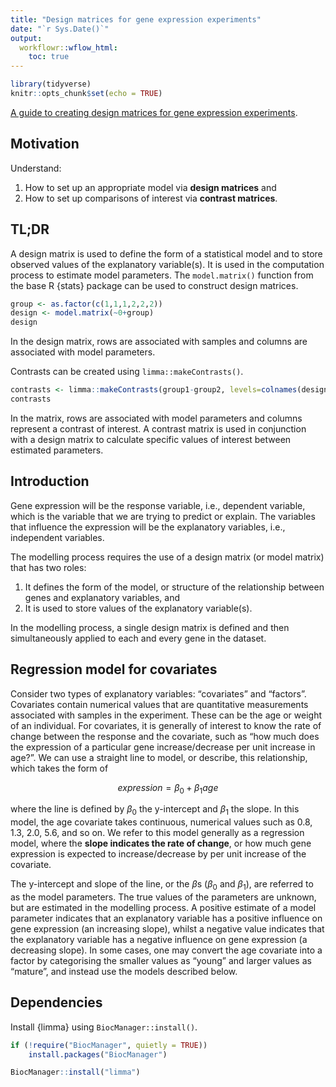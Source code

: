 ```yaml
---
title: "Design matrices for gene expression experiments"
date: "`r Sys.Date()`"
output:
  workflowr::wflow_html:
    toc: true
---
```


```r
library(tidyverse)
knitr::opts_chunk$set(echo = TRUE)
```

[A guide to creating design matrices for gene expression experiments](https://f1000research.com/articles/9-1444).

## Motivation

Understand:

1. How to set up an appropriate model via **design matrices** and
2. How to set up comparisons of interest via **contrast matrices**.

## TL;DR

A design matrix	is used to define the form of a statistical model and to store observed values of the explanatory variable(s). It is used in the computation process to estimate model parameters. The `model.matrix()` function from the base R {stats} package can be used to construct design matrices.

```r
group <- as.factor(c(1,1,1,2,2,2))
design <- model.matrix(~0+group)
design
```

In the design matrix, rows are associated with samples and columns are associated with model parameters.

Contrasts can be created using `limma::makeContrasts()`.

```r
contrasts <- limma::makeContrasts(group1-group2, levels=colnames(design)) 
contrasts
```

In the matrix, rows are associated with model parameters and columns represent a contrast of interest. A contrast matrix is used in conjunction with a design matrix to calculate specific values of interest between estimated parameters.

## Introduction

Gene expression will be the response variable, i.e., dependent variable, which is the variable that we are trying to predict or explain. The variables that influence the expression will be the explanatory variables, i.e., independent variables.
 
The modelling process requires the use of a design matrix (or model matrix) that has two roles:

1. It defines the form of the model, or structure of the relationship between genes and explanatory variables, and
2. It is used to store values of the explanatory variable(s).

In the modelling process, a single design matrix is defined and then simultaneously applied to each and every gene in the dataset.

## Regression model for covariates

Consider two types of explanatory variables: "covariates" and "factors". Covariates contain numerical values that are quantitative measurements associated with samples in the experiment. These can be the age or weight of an individual. For covariates, it is generally of interest to know the rate of change between the response and the covariate, such as "how much does the expression of a particular gene increase/decrease per unit increase in age?". We can use a straight line to model, or describe, this relationship, which takes the form of

$$expression = \beta_0 + \beta_1age$$

where the line is defined by $\beta_0$ the y-intercept and $\beta_1$ the slope. In this model, the age covariate takes continuous, numerical values such as 0.8, 1.3, 2.0, 5.6, and so on. We refer to this model generally as a regression model, where the **slope indicates the rate of change**, or how much gene expression is expected to increase/decrease by per unit increase of the covariate.

The y-intercept and slope of the line, or the $\beta$s ($\beta_0$ and $\beta_1$), are referred to as the model parameters. The true values of the parameters are unknown, but are estimated in the modelling process. A positive estimate of a model parameter indicates that an explanatory variable has a positive influence on gene expression (an increasing slope), whilst a negative value indicates that the explanatory variable has a negative influence on gene expression (a decreasing slope). In some cases, one may convert the age covariate into a factor by categorising the smaller values as "young" and larger values as "mature", and instead use the models described below.

## Dependencies

Install {limma} using `BiocManager::install()`.

```r
if (!require("BiocManager", quietly = TRUE))
    install.packages("BiocManager")

BiocManager::install("limma")
```
